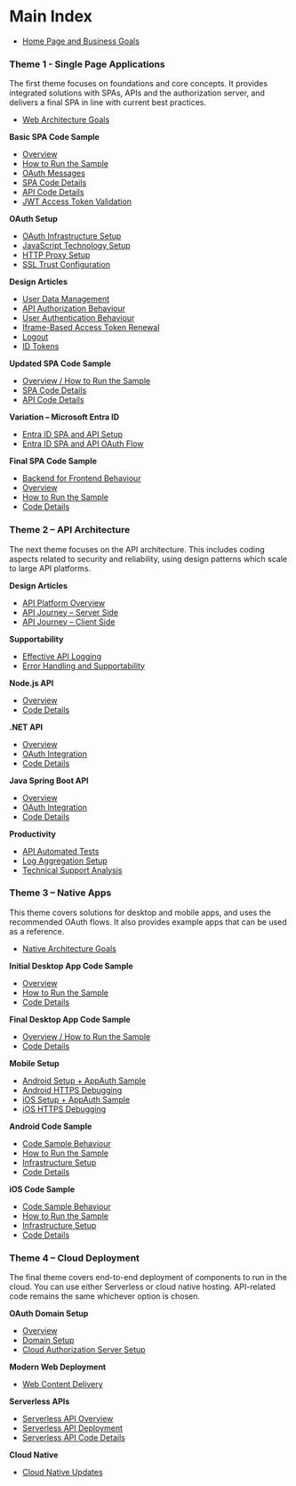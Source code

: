 # Main Index

- <a href='home.mdx'>Home Page and Business Goals</a>

### Theme 1 - Single Page Applications

The first theme focuses on foundations and core concepts. It provides integrated solutions with SPAs, APIs and the authorization server, and delivers a final SPA in line with current best practices.

- <a href='web-architecture-goals.mdx'>Web Architecture Goals</a>

**Basic SPA Code Sample**

- <a href='basicspa-overview.mdx'>Overview</a>
- <a href='basicspa-execution.mdx'>How to Run the Sample</a>
- <a href='basicspa-oauthworkflow.mdx'>OAuth Messages</a>
- <a href='basicspa-codingkeypoints.mdx'>SPA Code Details</a>
- <a href='basicapi-codingkeypoints.mdx'>API Code Details</a>
- <a href='jwt-access-token-validation.mdx'>JWT Access Token Validation</a>

**OAuth Setup**

- <a href='oauth-infrastructure-setup.mdx'>OAuth Infrastructure Setup</a>
- <a href='web-technology-setup.mdx'>JavaScript Technology Setup</a>
- <a href='http-debugging-setup.mdx'>HTTP Proxy Setup</a>
- <a href='developer-ssl-setup.mdx'>SSL Trust Configuration</a>

**Design Articles**

- <a href='user-data.mdx'>User Data Management</a>
- <a href='api-authorization-design.mdx'>API Authorization Behaviour</a>
- <a href='federated-logins.mdx'>User Authentication Behaviour</a>
- <a href='user-sessions-and-token-renewal.mdx'>Iframe-Based Access Token Renewal</a>
- <a href='logout.mdx'>Logout</a>
- <a href='id-tokens.mdx'>ID Tokens</a>

**Updated SPA Code Sample**

- <a href='improved-spa-code-sample-overview.mdx'>Overview / How to Run the Sample</a>
- <a href='updated-spa-coding-key-points.mdx'>SPA Code Details</a>
- <a href='updated-api-coding-key-points.mdx'>API Code Details</a>

**Variation – Microsoft Entra ID**

- <a href='azure-active-directory-setup.mdx'>Entra ID SPA and API Setup</a>
- <a href='azure-ad-troubleshooting.mdx'>Entra ID SPA and API OAuth Flow</a>

**Final SPA Code Sample**

- <a href='spa-back-end-for-front-end.mdx'>Backend for Frontend Behaviour</a>
- <a href='final-spa-overview.mdx'>Overview</a>
- <a href='how-to-run-the-react-js-spa.mdx'>How to Run the Sample</a>
- <a href='reactjs-codingkeypoints.mdx'>Code Details</a>

### Theme 2 – API Architecture

The next theme focuses on the API architecture. This includes coding aspects related to security and reliability, using design patterns which scale to large API platforms.

**Design Articles**

- <a href='api-platform-design.mdx'>API Platform Overview</a>
- <a href='api-journey-server-side.mdx'>API Journey – Server Side</a>
- <a href='api-journey-client-side.mdx'>API Journey – Client Side</a>

**Supportability**

- <a href='effective-api-logging.mdx'>Effective API Logging</a>
- <a href='error-handling-and-supportability.mdx'>Error Handling and Supportability</a>

**Node.js API**

- <a href='api-architecture-node.mdx'>Overview</a>
- <a href='final-nodeapi-coding-key-points.mdx'>Code Details</a>

**.NET API**

- <a href='net-core-code-sample-overview.mdx'>Overview</a>
- <a href='net-core-api-oauth-integration.mdx'>OAuth Integration</a>
- <a href='net-core-api-coding-model.mdx'>Code Details</a>

**Java Spring Boot API**

- <a href='java-spring-boot-api-overview.mdx'>Overview</a>
- <a href='spring-boot-api-oauth-integration.mdx'>OAuth Integration</a>
- <a href='spring-boot-api-coding-model.mdx'>Code Details</a>

**Productivity**

- <a href='api-automated-tests.mdx'>API Automated Tests</a>
- <a href='log-aggregation-setup.mdx'>Log Aggregation Setup</a>
- <a href='api-technical-support-analysis.mdx'>Technical Support Analysis</a>

### Theme 3 – Native Apps

This theme covers solutions for desktop and mobile apps, and uses the recommended OAuth flows. It also provides example apps that can be used as a reference.

- <a href='native-architecture-goals.mdx'>Native Architecture Goals</a>

**Initial Desktop App Code Sample**

- <a href='desktop-apps-overview.mdx'>Overview</a>
- <a href='desktop-app-how-to-run-the-code-sample.mdx'>How to Run the Sample</a>
- <a href='desktop-app-coding-key-points.mdx'>Code Details</a>

**Final Desktop App Code Sample**

- <a href='final-desktop-sample-overview.mdx'>Overview / How to Run the Sample</a>
- <a href='final-desktop-app-coding-key-points.mdx'>Code Details</a>

**Mobile Setup**

- <a href='android-setup.mdx'>Android Setup + AppAuth Sample</a>
- <a href='android-https-debugging.mdx'>Android HTTPS Debugging</a>
- <a href='ios-setup.mdx'>iOS Setup + AppAuth Sample</a>
- <a href='ios-https-debugging.mdx'>iOS HTTPS Debugging</a>

**Android Code Sample**

- <a href='android-code-sample-overview.mdx'>Code Sample Behaviour</a>
- <a href='basicandroidapp-execution.mdx'>How to Run the Sample</a>
- <a href='android-infrastructure-setup.mdx'>Infrastructure Setup</a>
- <a href='android-coding-key-points.mdx'>Code Details</a>

**iOS Code Sample**

- <a href='ios-code-sample-overview.mdx'>Code Sample Behaviour</a>
- <a href='how-to-run-the-ios-code-sample.mdx'>How to Run the Sample</a>
- <a href='ios-code-sample-infrastructure.mdx'>Infrastructure Setup</a>
- <a href='ios-code-sample-coding-key-points.mdx'>Code Details</a>

### Theme 4 – Cloud Deployment

The final theme covers end-to-end deployment of components to run in the cloud. You can use either Serverless or cloud native hosting. API-related code remains the same whichever option is chosen.

**OAuth Domain Setup**

- <a href='cloud-hosting.mdx'>Overview</a>
- <a href='cloud-domain-setup.mdx'>Domain Setup</a>
- <a href='managed-authorization-server-setup.mdx'>Cloud Authorization Server Setup</a>

**Modern Web Deployment**

- <a href='cdn-static-content-delivery.mdx'>Web Content Delivery</a>

**Serverless APIs**

- <a href='serverless-api-overview.mdx'>Serverless API Overview</a>
- <a href='serverless-api-deployment.mdx'>Serverless API Deployment</a>
- <a href='serverless-api-coding-model.mdx'>Serverless API Code Details</a>

**Cloud Native**

- <a href='cloud--native-updates.mdx'>Cloud Native Updates</a>
